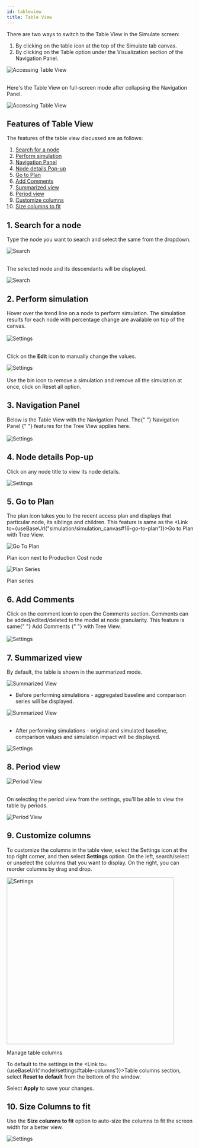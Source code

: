 ```yaml
---
id: tableview
title: Table View
---
```



There are two ways to switch to the Table View in the Simulate screen:

1. By clicking on the table icon at the top of the Simulate tab canvas.
2. By clicking on the Table option under the Visualization section of the Navigation Panel.

<div class="center">
  <Zoom>
    <img
      alt="Accessing Table View"
      src={useBaseUrl("/doc-images/simulate_tab/table_view/tvv-1.png")}
    />
  </Zoom>
</div> <br />

Here's the Table View on full-screen mode after collapsing the Navigation Panel.

<div class="center">
  <Zoom>
    <img
      alt="Accessing Table View"
      src={useBaseUrl("/doc-images/simulate_tab/table_view/tvv-2.png")}
    />
  </Zoom>
</div>

## Features of Table View

The features of the table view discussed are as follows:

1. [Search for a node](#1-search-for-a-node)     
1. [Perform simulation](#2-perform-simulation)   
1. [Navigation Panel](#3-navigation-panel)       
1. [Node details Pop-up](#4-node-details-pop-up) 
1. [Go to Plan](#5-go-to-plan)                   
1. [Add Comments](#6-add-comments)               
1. [Summarized view](#7-summarized-view)         
1. [Period view](#8-period-view)                 
1. [Customize columns](#9-customize-columns) 
1. [Size columns to fit](#10-size-columns-to-fit)    

## 1. Search for a node

Type the node you want to search and select the same from the dropdown.

<div class="center">
  <Zoom>
    <img
      alt="Search"
      src={useBaseUrl("/doc-images/simulate_tab/table_view/tvv-6.png")}
    />
  </Zoom>
</div> <br />

The selected node and its descendants will be displayed.

<div class="center">
  <Zoom>
    <img
      alt="Search"
      src={useBaseUrl("/doc-images/simulate_tab/table_view/tvv-7.png")}
    />
  </Zoom>
</div>

## 2. Perform simulation

<div style={{ textAlign: "justify" }}>
  Hover over the trend line on a node to perform simulation. The simulation
  results for each node with percentage change are available on top of the
  canvas.
</div> <br />

<div class="center">
  <Zoom>
    <img
      alt="Settings"
      src={useBaseUrl("/doc-images/simulate_tab/table_view/tvv-19.png")}
    />
  </Zoom>
</div> <br />

Click on the **Edit** icon to manually change the values.

<div class="center">
  <Zoom>
    <img
      alt="Settings"
      src={useBaseUrl("/doc-images/simulate_tab/table_view/tvv-20.png")}
    />
  </Zoom>
</div> <br />

<div style={{ textAlign: "justify" }}>
  Use the bin icon to remove a simulation and remove all the simulation at once,
  click on Reset all option.
</div>

## 3. Navigation Panel

<div style={{ textAlign: "justify" }}>
  Below is the Table View with the Navigation Panel. The{" "}
  <Link to={useBaseUrl("simulation/navigation_panel")}>
    Navigation Panel
  </Link>{" "}
  features for the Tree View applies here.
</div> <br />

<div class="center">
  <Zoom>
    <img
      alt="Settings"
      src={useBaseUrl("/doc-images/simulate_tab/table_view/tvv-18.png")}
    />
  </Zoom>
</div>

## 4. Node details Pop-up

Click on any node title to view its node details.

<div class="center">
  <Zoom>
    <img
      alt="Settings"
      src={useBaseUrl("/doc-images/simulate_tab/table_view/tvv-17.png")}
    />
  </Zoom>
</div>

## 5. Go to Plan

The plan icon takes you to the recent access plan and displays that particular node, its siblings and children. This feature is same as the <Link to={useBaseUrl("simulation/simulation_canvas#16-go-to-plan")}>Go to Plan</Link> with Tree View.

<div class="center">
  <Zoom>
    <img
      alt="Go To Plan"
      src={useBaseUrl("/doc-images/simulate_tab/table_view/plan-icon.png")}
    />
  </Zoom>
  <p>Plan icon next to Production Cost node</p>
</div>

<div class="center">
  <Zoom>
    <img
      alt="Plan Series"
      src={useBaseUrl("/doc-images/simulate_tab/table_view/plan-series.png")}
    />
  </Zoom>
  <p>Plan series</p>
</div>

## 6. Add Comments

<div style={{ textAlign: "justify" }}>
  Click on the comment icon to open the Comments section. Comments can be
  added/edited/deleted to the model at node granularity. This feature is same{" "}
  <Link to={useBaseUrl("simulation/simulation_canvas#17-add-comments")}>
    Add Comments
  </Link>{" "}
  with Tree View.
</div> <br />

<div class="center">
  <Zoom>
    <img
      alt="Settings"
      src={useBaseUrl("/doc-images/simulate_tab/table_view/tvv-13.png")}
    />
  </Zoom>
</div>

## 7. Summarized view

By default, the table is shown in the summarized mode.

<div class="center">
  <Zoom>
    <img
      alt="Summarized View"
      src={useBaseUrl("/doc-images/simulate_tab/table_view/summary.png")}
    />
  </Zoom>
</div>

- Before performing simulations - aggregated baseline and comparison series will be displayed.

<div class="center">
  <Zoom>
    <img
      alt="Summarized View"
      src={useBaseUrl("/doc-images/simulate_tab/table_view/tvv-9.png")}
    />
  </Zoom>
</div> <br />

- After performing simulations - original and simulated baseline, comparison values and simulation impact will be displayed.

<div class="center">
  <Zoom>
    <img
      alt="Settings"
      src={useBaseUrl("/doc-images/simulate_tab/table_view/tvv-10.png")}
    />
  </Zoom>
</div>

## 8. Period view

<div class="center">
  <Zoom>
    <img
      alt="Period View"
      src={useBaseUrl("/doc-images/simulate_tab/table_view/table-period.png")}
    />
  </Zoom>
</div> <br />

On selecting the period view from the settings, you'll be able to view the table by periods.

<div class="center">
  <Zoom>
    <img
      alt="Period View"
      src={useBaseUrl("/doc-images/simulate_tab/table_view/tvv-4.png")}
    />
  </Zoom>
</div>

## 9. Customize columns

To customize the columns in the table view, select the Settings icon at the top right corner, and then select **Settings** option.
On the left, search/select or unselect the columns that you want to display.
On the right, you can reorder columns by drag and drop.

<div style={{textAlign: "center" }}>
  <Zoom>
    <img
      alt="Settings"
      width="450"
      src={useBaseUrl("/doc-images/simulate_tab/table_view/tvv-11.png")}
    />
  </Zoom>
   <div class="center"><p>Manage table columns</p></div>
</div>

To default to the settings in the <Link to={useBaseUrl('model/settings#table-columns')}>Table columns</Link> section, select **Reset to default** from the bottom of the window.

Select **Apply** to save your changes.

## 10. Size Columns to fit

Use the **Size columns to fit** option to auto-size the columns to fit the screen width for a better view.
<div class="center">
  <Zoom>
    <img
      alt="Settings"
      src={useBaseUrl("/doc-images/simulate_tab/table_view/size-col-fit.png")}
    />
  </Zoom>
</div>
